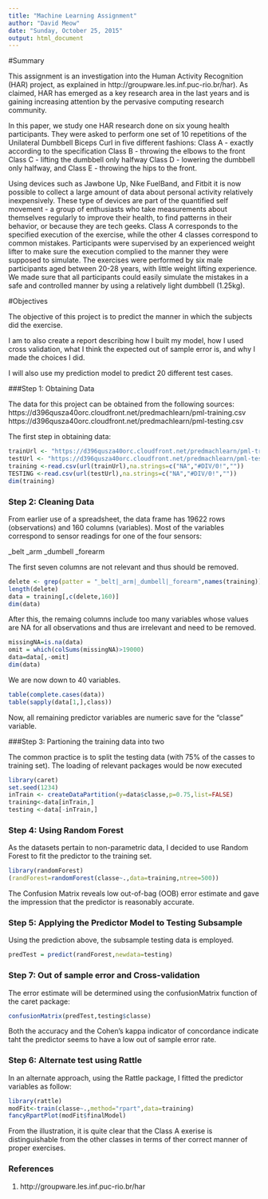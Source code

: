 ```yaml
---
title: "Machine Learning Assignment"
author: "David Meow"
date: "Sunday, October 25, 2015"
output: html_document
---
```


#Summary

This assignment is an investigation into the Human Activity Recognition (HAR) project, as explained in http://groupware.les.inf.puc-rio.br/har). As claimed, HAR has emerged as a key research area in the last years and is gaining increasing attention by the pervasive computing research community.

In this paper, we study one HAR research done on six young health participants. They were asked to perform one set of 10 repetitions of the Unilateral Dumbbell Biceps Curl in five different fashions:
Class A - exactly according to the specification 
Class B - throwing the elbows to the front
Class C - lifting the dumbbell only halfway
Class D - lowering the dumbbell only halfway, and
Class E - throwing the hips to the front.

Using devices such as Jawbone Up, Nike FuelBand, and Fitbit it is now possible to collect a large amount of data about personal activity relatively inexpensively. These type of devices are part of the quantified self movement - a group of enthusiasts who take measurements about themselves regularly to improve their health, to find patterns in their behavior, or because they are tech geeks. Class A corresponds to the specified execution of the exercise, while the other 4 classes correspond to common mistakes. Participants were supervised by an experienced weight lifter to make sure the execution complied to the manner they were supposed to simulate. The exercises were performed by six male participants aged between 20-28 years, with little weight lifting experience. We made sure that all participants could easily simulate the mistakes in a safe and controlled manner by using a relatively light dumbbell (1.25kg).


#Objectives

The objective of this project is to predict the manner in which the subjects did the exercise.

I am to also create a report describing how I built my model, how I used cross validation, what I think the expected out of sample error is, and why I made the choices I did. 

I will also use my prediction model to predict 20 different test cases. 



###Step 1: Obtaining Data

The data for this project can be obtained from the following sources:
https://d396qusza40orc.cloudfront.net/predmachlearn/pml-training.csv
https://d396qusza40orc.cloudfront.net/predmachlearn/pml-testing.csv

The first step in obtaining data:

```r
trainUrl <- "https://d396qusza40orc.cloudfront.net/predmachlearn/pml-training.csv"
testUrl <- "https://d396qusza40orc.cloudfront.net/predmachlearn/pml-testing.csv"
training <-read.csv(url(trainUrl),na.strings=c("NA","#DIV/0!",""))
TESTING <-read.csv(url(testUrl),na.strings=c("NA","#DIV/0!",""))
dim(training)
```


### Step 2: Cleaning Data

From earlier use of a spreadsheet, the data frame has 19622 rows (observations) and 160 columns (variables). Most of the variables correspond to sensor readings for one of the four sensors:

   _belt   _arm     _dumbell   _forearm


The first seven columns are not relevant and thus should be removed. 

```r
delete <- grep(patter = "_belt|_arm|_dumbell|_forearm",names(training))
length(delete)
data = training[,c(delete,160)]
dim(data)
```

After this, the remaing columns include too many variables whose values are NA for all observations and thus are irrelevant and need to be removed.

```r

missingNA=is.na(data)
omit = which(colSums(missingNA)>19000)
data=data[,-omit]
dim(data)
```

We are now down to 40 variables. 

```r
table(complete.cases(data))
table(sapply(data[1,],class))
```

Now, all remaining predictor variables are numeric save for the "classe" variable.



###Step 3: Partioning the training data into two

The common practice is to split the testing data (with 75% of the casses to training set). The loading of relevant packages would be now executed

```r
library(caret)
set.seed(1234)
inTrain <- createDataPartition(y=data$classe,p=0.75,list=FALSE)
training<-data[inTrain,]
testing <-data[-inTrain,]

```


### Step 4: Using Random Forest

As the datasets pertain to non-parametric data, I decided to use Random Forest to fit the predictor to the training set.

```r
library(randomForest)
(randForest=randomForest(classe~.,data=training,ntree=500))
```

The Confusion Matrix reveals low out-of-bag (OOB) error estimate and gave the impression that the predictor is reasonably accurate.

### Step 5: Applying the Predictor Model to Testing Subsample

Using the prediction above, the subsample testing data is employed.

```r
predTest = predict(randForest,newdata=testing)
```

### Step 7: Out of sample error and Cross-validation

The error estimate will be determined using the confusionMatrix function of the caret package:

```r
confusionMatrix(predTest,testing$classe)
```

Both the accuracy and the Cohen's kappa indicator of concordance indicate taht the predictor seems to have a low out of sample error rate.

### Step 6: Alternate test using Rattle

In an alternate approach, using the Rattle package, I fitted the predictor variables as follow:

```r
library(rattle)
modFit<-train(classe~.,method="rpart",data=training)
fancyRpartPlot(modFit$finalModel)
```


From the illustration, it is quite clear that the Class A exerise is distinguishable from the other classes in terms of ther correct manner of proper exercises.



### References

1.  http://groupware.les.inf.puc-rio.br/har

